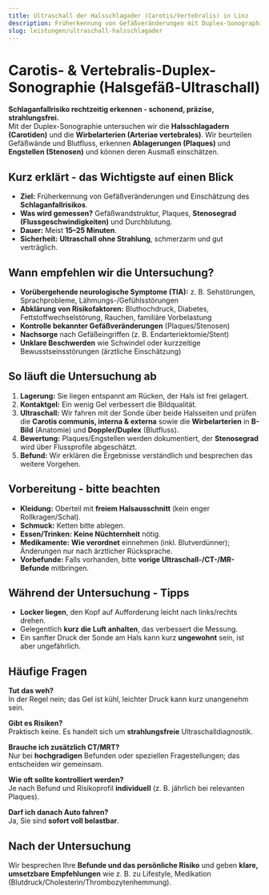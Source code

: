 ```yaml
---
title: Ultraschall der Halsschlagader (Carotis/Vertebralis) in Linz
description: Früherkennung von Gefäßveränderungen mit Duplex-Sonographie. Was Sie erwartet, Vorbereitung & schnelle Auswertung. Kardiologe & Wahlarzt in Linz.
slug: leistungen/ultraschall-halsschlagader
---
```



# Carotis- & Vertebralis-Duplex-Sonographie (Halsgefäß-Ultraschall)

**Schlaganfallrisiko rechtzeitig erkennen - schonend, präzise, strahlungsfrei.**  
Mit der Duplex-Sonographie untersuchen wir die **Halsschlagadern (Carotiden)** und die **Wirbelarterien (Arteriae vertebrales)**. Wir beurteilen Gefäßwände und Blutfluss, erkennen **Ablagerungen (Plaques)** und **Engstellen (Stenosen)** und können deren Ausmaß einschätzen.

## Kurz erklärt - das Wichtigste auf einen Blick

- **Ziel:** Früherkennung von Gefäßveränderungen und Einschätzung des **Schlaganfallrisikos**.
- **Was wird gemessen?** Gefäßwandstruktur, Plaques, **Stenosegrad (Flussgeschwindigkeiten)** und Durchblutung.
- **Dauer:** Meist **15–25 Minuten**.
- **Sicherheit:** **Ultraschall ohne Strahlung**, schmerzarm und gut verträglich.

## Wann empfehlen wir die Untersuchung?

- **Vorübergehende neurologische Symptome (TIA):** z. B. Sehstörungen, Sprachprobleme, Lähmungs-/Gefühlsstörungen
- **Abklärung von Risikofaktoren:** Bluthochdruck, Diabetes, Fettstoffwechselstörung, Rauchen, familiäre Vorbelastung
- **Kontrolle bekannter Gefäßveränderungen** (Plaques/Stenosen)
- **Nachsorge** nach Gefäßeingriffen (z. B. Endarteriektomie/Stent)
- **Unklare Beschwerden** wie Schwindel oder kurzzeitige Bewusstseinsstörungen (ärztliche Einschätzung)

## So läuft die Untersuchung ab

1. **Lagerung:** Sie liegen entspannt am Rücken, der Hals ist frei gelagert.
2. **Kontaktgel:** Ein wenig Gel verbessert die Bildqualität.
3. **Ultraschall:** Wir fahren mit der Sonde über beide Halsseiten und prüfen die **Carotis communis, interna & externa** sowie die **Wirbelarterien** in **B-Bild** (Anatomie) und **Doppler/Duplex** (Blutfluss).
4. **Bewertung:** Plaques/Engstellen werden dokumentiert, der **Stenosegrad** wird über Flussprofile abgeschätzt.
5. **Befund:** Wir erklären die Ergebnisse verständlich und besprechen das weitere Vorgehen.

## Vorbereitung - bitte beachten

- **Kleidung:** Oberteil mit **freiem Halsausschnitt** (kein enger Rollkragen/Schal).
- **Schmuck:** Ketten bitte ablegen.
- **Essen/Trinken:** **Keine Nüchternheit** nötig.
- **Medikamente:** **Wie verordnet** einnehmen (inkl. Blutverdünner); Änderungen nur nach ärztlicher Rücksprache.
- **Vorbefunde:** Falls vorhanden, bitte **vorige Ultraschall-/CT-/MR-Befunde** mitbringen.

## Während der Untersuchung - Tipps

- **Locker liegen**, den Kopf auf Aufforderung leicht nach links/rechts drehen.
- Gelegentlich **kurz die Luft anhalten**, das verbessert die Messung.
- Ein sanfter Druck der Sonde am Hals kann kurz **ungewohnt** sein, ist aber ungefährlich.

## Häufige Fragen

**Tut das weh?**  
In der Regel nein; das Gel ist kühl, leichter Druck kann kurz unangenehm sein.

**Gibt es Risiken?**  
Praktisch keine. Es handelt sich um **strahlungsfreie** Ultraschalldiagnostik.

**Brauche ich zusätzlich CT/MRT?**  
Nur bei **hochgradigen** Befunden oder speziellen Fragestellungen; das entscheiden wir gemeinsam.

**Wie oft sollte kontrolliert werden?**  
Je nach Befund und Risikoprofil **individuell** (z. B. jährlich bei relevanten Plaques).

**Darf ich danach Auto fahren?**  
Ja, Sie sind **sofort voll belastbar**.

## Nach der Untersuchung

Wir besprechen Ihre **Befunde und das persönliche Risiko** und geben **klare, umsetzbare Empfehlungen** wie z. B. zu Lifestyle, Medikation (Blutdruck/Cholesterin/Thrombozytenhemmung).

<ScheduleAppointment></ScheduleAppointment>
